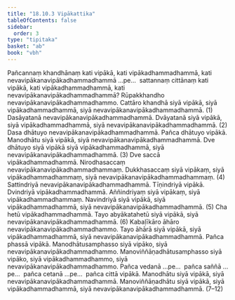 ```yaml
---
title: "18.10.3 Vipākattika"
tableOfContents: false
sidebar:
  order: 3
type: "tipitaka"
basket: "ab"
book: "vbh"
---
```



<DynamicBreadcrumb />

<Division number="1040" book="vbh">

<Paragraph number="3228" book="vbh">
Pañcannaṃ khandhānaṃ kati vipākā, kati vipākadhammadhammā, kati nevavipākanavipākadhammadhammā …pe…  sattannaṃ cittānaṃ kati vipākā, kati vipākadhammadhammā, kati nevavipākanavipākadhammadhammā?
</Paragraph>

<Paragraph number="3229" book="vbh">
Rūpakkhandho nevavipākanavipākadhammadhammo. Cattāro khandhā siyā vipākā, siyā vipākadhammadhammā, siyā nevavipākanavipākadhammadhammā. (1)
</Paragraph>

<Paragraph number="3230" book="vbh">
Dasāyatanā nevavipākanavipākadhammadhammā. Dvāyatanā siyā vipākā, siyā vipākadhammadhammā, siyā nevavipākanavipākadhammadhammā. (2)
</Paragraph>

<Paragraph number="3231" book="vbh">
Dasa dhātuyo nevavipākanavipākadhammadhammā. Pañca dhātuyo vipākā. Manodhātu siyā vipākā, siyā nevavipākanavipākadhammadhammā. Dve dhātuyo siyā vipākā siyā vipākadhammadhammā, siyā nevavipākanavipākadhammadhammā. (3)
</Paragraph>

<Paragraph number="3232" book="vbh">
Dve saccā vipākadhammadhammā. Nirodhasaccaṃ nevavipākanavipākadhammadhammaṃ. Dukkhasaccaṃ siyā vipākaṃ, siyā vipākadhammadhammaṃ, siyā nevavipākanavipākadhammadhammaṃ. (4)
</Paragraph>

<Paragraph number="3233" book="vbh">
Sattindriyā nevavipākanavipākadhammadhammā. Tīṇindriyā vipākā. Dvindriyā vipākadhammadhammā. Aññindriyaṃ siyā vipākaṃ, siyā vipākadhammadhammaṃ. Navindriyā siyā vipākā, siyā vipākadhammadhammā, siyā nevavipākanavipākadhammadhammā. (5)
</Paragraph>

<Paragraph number="3234" book="vbh">
Cha hetū vipākadhammadhammā. Tayo abyākatahetū siyā vipākā, siyā nevavipākanavipākadhammadhammā. (6)
</Paragraph>

<Paragraph number="3235" book="vbh">
Kabaḷīkāro āhāro nevavipākanavipākadhammadhammo. Tayo āhārā siyā vipākā, siyā vipākadhammadhammā, siyā nevavipākanavipākadhammadhammā. Pañca phassā vipākā. Manodhātusamphasso siyā vipāko, siyā nevavipākanavipākadhammadhammo. Manoviññāṇadhātusamphasso siyā vipāko, siyā vipākadhammadhammo, siyā nevavipākanavipākadhammadhammo. Pañca vedanā …pe…  pañca saññā …pe…  pañca cetanā …pe…  pañca cittā vipākā. Manodhātu siyā vipākā, siyā nevavipākanavipākadhammadhammā. Manoviññāṇadhātu siyā vipākā, siyā vipākadhammadhammā, siyā nevavipākanavipākadhammadhammā. (7–12)
</Paragraph>
</Division>
